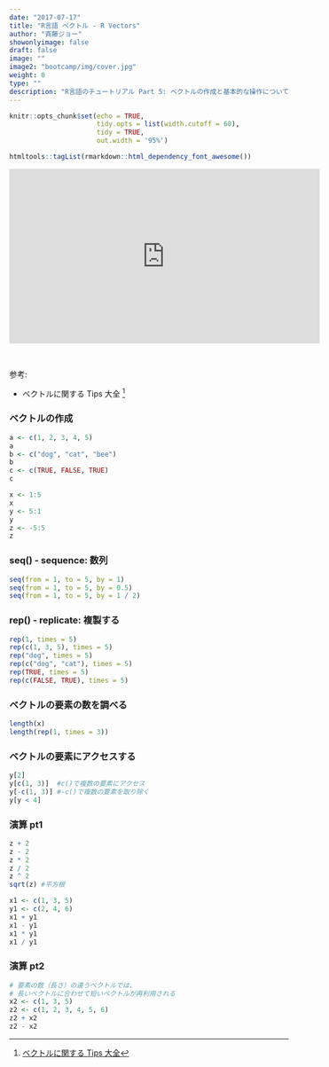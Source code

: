 ```yaml
---
date: "2017-07-17"
title: "R言語 ベクトル - R Vectors"
author: "斉藤ジョー"
showonlyimage: false
draft: false
image: ""
image2: "bootcamp/img/cover.jpg"
weight: 0
type: ""
description: "R言語のチュートリアル Part 5: ベクトルの作成と基本的な操作について"
---
```


```r
knitr::opts_chunk$set(echo = TRUE, 
                      tidy.opts = list(width.cutoff = 60),
                      tidy = TRUE, 
                      out.width = '95%')
```

```r
htmltools::tagList(rmarkdown::html_dependency_font_awesome())
```


<div class="video-container">
<iframe class="center_iframe" width="560" height="315" src="https://www.youtube.com/embed/Bbd-KBAndFA" frameborder="0" allowfullscreen></iframe>
</div>

&nbsp;

参考:  

- ベクトルに関する Tips 大全 ^[[ベクトルに関する Tips 大全](http://www.okadajp.org/RWiki/?%E3%83%99%E3%82%AF%E3%83%88%E3%83%ABTips%E5%A4%A7%E5%85%A8)]

### ベクトルの作成
```r
a <- c(1, 2, 3, 4, 5)
a
b <- c("dog", "cat", "bee")
b
c <- c(TRUE, FALSE, TRUE)
c

x <- 1:5
x
y <- 5:1
y
z <- -5:5
z

```

### seq() - sequence: 数列  
```r
seq(from = 1, to = 5, by = 1)
seq(from = 1, to = 5, by = 0.5)
seq(from = 1, to = 5, by = 1 / 2)
```

### rep() - replicate: 複製する  

```r
rep(1, times = 5)
rep(c(1, 3, 5), times = 5)
rep("dog", times = 5)
rep(c("dog", "cat"), times = 5)
rep(TRUE, times = 5)
rep(c(FALSE, TRUE), times = 5)
```

### ベクトルの要素の数を調べる
```r
length(x)
length(rep(1, times = 3))
```

### ベクトルの要素にアクセスする
```r
y[2]
y[c(1, 3)]  #c()で複数の要素にアクセス
y[-c(1, 3)] #-c()で複数の要素を取り除く
y[y < 4]
```

### 演算 pt1
```r
z + 2
z - 2
z * 2
z / 2
z ^ 2
sqrt(z) #平方根

x1 <- c(1, 3, 5)
y1 <- c(2, 4, 6)
x1 + y1
x1 - y1
x1 * y1
x1 / y1
```

### 演算 pt2
```r
# 要素の数（長さ）の違うベクトルでは、
# 長いベクトルに合わせて短いベクトルが再利用される
x2 <- c(1, 3, 5)
z2 <- c(1, 2, 3, 4, 5, 6)
z2 + x2
z2 - x2
```











